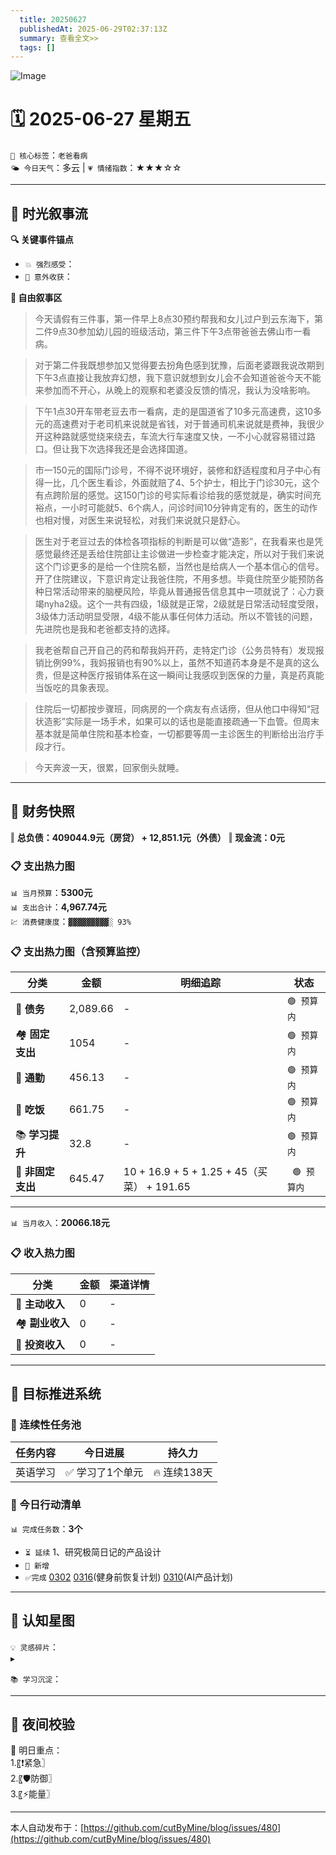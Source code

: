 ```yaml
---
  title: 20250627
  publishedAt: 2025-06-29T02:37:13Z
  summary: 查看全文>>
  tags: []
---
```


![Image](https://github.com/user-attachments/assets/d25dc82b-d5f7-4cb5-8af4-62dc224418ae)

# 🗓️ 2025-06-27 星期五  
`🔑 核心标签`：`老爸看病`  
`🌤️ 今日天气`：多云 | `💗 情绪指数`：★★★☆☆   

---


## 🌊 **时光叙事流**
**🔍 关键事件锚点**  
- `💥 强烈感受`：                    
- `🎉 意外收获`：         

**📖 自由叙事区**  
> 今天请假有三件事，第一件早上8点30预约帮我和女儿过户到云东海下，第二件9点30参加幼儿园的班级活动，第三件下午3点带爸爸去佛山市一看病。

> 对于第二件我既想参加又觉得要去扮角色感到犹豫，后面老婆跟我说改期到下午3点直接让我放弃幻想，我下意识就想到女儿会不会知道爸爸今天不能来参加而不开心，从晚上的观察和老婆没反馈的情况，我认为没啥影响。

> 下午1点30开车带老豆去市一看病，走的是国道省了10多元高速费，这10多元的高速费对于老司机来说就是省钱，对于普通司机来说就是费神，我很少开这种路就感觉绕来绕去，车流大行车速度又快，一不小心就容易错过路口。但让我下次选择我还是会选择国道。

> 市一150元的国际门诊号，不得不说环境好，装修和舒适程度和月子中心有得一比，几个医生看诊，外面就赔了4、5个护士，相比于门诊30元，这个有点跨阶层的感觉。这150门诊的号实际看诊给我的感觉就是，确实时间充裕点，一小时可能就5、6个病人，问诊时间10分钟肯定有的，医生的动作也相对慢，对医生来说轻松，对我们来说就只是舒心。

> 医生对于老豆过去的体检各项指标的判断是可以做“造影”，在我看来也是凭感觉最终还是丢给住院部让主诊做进一步检查才能决定，所以对于我们来说这个门诊更多的是给一个住院名额，当然也是给病人一个基本信心的信号。开了住院建议，下意识肯定让我爸住院，不用多想。毕竟住院至少能预防各种日常活动带来的脑梗风险，毕竟从普通报告信息其中一项就说了：心力衰竭nyha2级。这个一共有四级，1级就是正常，2级就是日常活动轻度受限，3级体力活动明显受限，4级不能从事任何体力活动。所以不管钱的问题，先进院也是我和老爸都支持的选择。

> 我老爸帮自己开自己的药和帮我妈开药，走特定门诊（公务员特有）发现报销比例99%，我妈报销也有90%以上，虽然不知道药本身是不是真的这么贵，但是这种医疗报销体系在这一瞬间让我感叹到医保的力量，真是药真能当饭吃的具象表现。

> 住院后一切都按步骤班，同病房的一个病友有点话痨，但从他口中得知“冠状造影”实际是一场手术，如果可以的话也是能直接疏通一下血管。但周末基本就是简单住院和基本检查，一切都要等周一主诊医生的判断给出治疗手段才行。

> 今天奔波一天，很累，回家倒头就睡。

---

## 💸 **财务快照**
‖ **总负债：409044.9元（房贷） + 12,851.1元（外债）**
‖ **现金流：0元**

### 📋 支出热力图

`📊 当月预算`：**5300元**  
`📊 支出合计`：**4,967.74元**  
`💹 消费健康度`：`▓▓▓▓▓▓▓▓▓░ 93%`  
### 📋 支出热力图（含预算监控）
| 分类         | 金额    | 明细追踪                  | 状态           |
|--------------|---------|---------------------------|----------------|
| 🏦 **债务**    | 2,089.66   | -    | `🟢 预算内`   |
| 🏘️ **固定支出** | 1054     |  -  | `🟢 预算内`     |
| 🚌 **通勤**     | 456.13   | -   | `🟢 预算内`     |
| 🍜 **吃饭**     | 661.75  | - | `🟢 预算内`   |
| 📚 **学习提升** | 32.8      | -     | `🟢 预算内`     |
| 🎲 **非固定支出** | 645.47     |  10 + 16.9 + 5 + 1.25 + 45（买菜） + 191.65  | ` 🟢 预算内`  |
---

`📊 当月收入`：**20066.18元**  

### 📋 收入热力图
| 分类         | 金额    | 渠道详情             |
|--------------|---------|-------------------------|
| 🏦 **主动收入**  | 0                | -        |
| 🏘️ **副业收入**  | 0                | -        |
| 🚌 **投资收入**  | 0                | -        |



---

## 🎯 **目标推进系统**

### 🔄 连续性任务池
| 任务内容                | 今日进展          | 持久力     |
|-------------------------|-------------------|------------|
| 英语学习         | ✅ 学习了1个单元 | 🔥 连续138天  |



### 📌 今日行动清单

`📊 完成任务数`：**3个**  
- `⏳ 延续` 1、研究极简日记的产品设计             
- `🚩 新增`   
- `✅完成` [0302](note://WEB9685e40ae7a6464db1196641a1ffd0ee)   [0316](note://WEBc1fcc89ec3e741538b703e8017b38c9f)(健身前恢复计划)  [0310](note://WEBfc89f9187c014fbe9fab88e2d09b4bde)(AI产品计划)


---

## 🌌 **认知星图**
`💡 灵感碎片`：  
▸ 


`📚 学习沉淀`：  
>    

---

## 🌃 夜间校验

🚀 明日重点：  
1.〖❗紧急〗  
2.〖🛡️防御〗  
3.〖⚡能量〗

---
本人自动发布于：[https://github.com/cutByMine/blog/issues/480](https://github.com/cutByMine/blog/issues/480)
